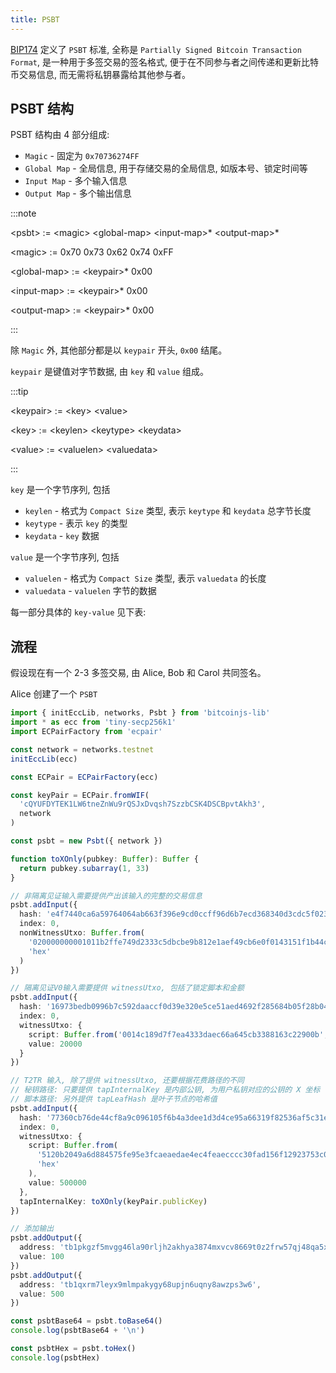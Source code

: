 ```yaml
---
title: PSBT
---
```


[BIP174](https://github.com/bitcoin/bips/blob/master/bip-0174.mediawiki) 定义了 `PSBT` 标准, 全称是 `Partially Signed Bitcoin Transaction Format`, 是一种用于多签交易的签名格式, 便于在不同参与者之间传递和更新比特币交易信息, 而无需将私钥暴露给其他参与者。

## PSBT 结构

PSBT 结构由 4 部分组成:

- `Magic` - 固定为 `0x70736274FF`
- `Global Map` - 全局信息, 用于存储交易的全局信息, 如版本号、锁定时间等
- `Input Map` - 多个输入信息
- `Output Map` - 多个输出信息

:::note

\<psbt> := \<magic> \<global-map> \<input-map>\* \<output-map>\*

\<magic> := 0x70 0x73 0x62 0x74 0xFF

\<global-map> := \<keypair>\* 0x00

\<input-map> := \<keypair>\* 0x00

\<output-map> := \<keypair>\* 0x00

:::

除 `Magic` 外, 其他部分都是以 `keypair` 开头, `0x00` 结尾。

`keypair` 是键值对字节数据, 由 `key` 和 `value` 组成。

:::tip

\<keypair> := \<key> \<value>

\<key> := \<keylen> \<keytype> \<keydata>

\<value> := \<valuelen> \<valuedata>

:::

`key` 是一个字节序列, 包括

- `keylen` - 格式为 `Compact Size` 类型, 表示 `keytype` 和 `keydata` 总字节长度
- `keytype` - 表示 `key` 的类型
- `keydata` - `key` 数据

`value` 是一个字节序列, 包括

- `valuelen` - 格式为 `Compact Size` 类型, 表示 `valuedata` 的长度
- `valuedata` - `valuelen` 字节的数据

每一部分具体的 `key-value` 见下表:

<PSBTFieldsTable />

## 流程

假设现在有一个 2-3 多签交易, 由 Alice, Bob 和 Carol 共同签名。

Alice 创建了一个 `PSBT`

```ts
import { initEccLib, networks, Psbt } from 'bitcoinjs-lib'
import * as ecc from 'tiny-secp256k1'
import ECPairFactory from 'ecpair'

const network = networks.testnet
initEccLib(ecc)

const ECPair = ECPairFactory(ecc)

const keyPair = ECPair.fromWIF(
  'cQYUFDYTEK1LW6tneZnWu9rQSJxDvqsh7SzzbCSK4DSCBpvtAkh3',
  network
)

const psbt = new Psbt({ network })

function toXOnly(pubkey: Buffer): Buffer {
  return pubkey.subarray(1, 33)
}

// 非隔离见证输入需要提供产出该输入的完整的交易信息
psbt.addInput({
  hash: 'e4f7440ca6a59764064ab663f396e9cd0ccff96d6b7ecd368340d3cdc5f02303',
  index: 0,
  nonWitnessUtxo: Buffer.from(
    '020000000001011b2ffe749d2333c5dbcbe9b812e1aef49cb6e0f0143151f1b44c5d0f20b13ca00100000000fdffffff02a0860100000000001976a914c189d7f7ea4333daec66a645cb3388163c22900b88ac67360a0000000000225120b494169f485231b6f428d3ce782cdaccc6b6bfd5d1a45802b62848d1b74c04f1014060269c7979be5a482056745ec5d51b5292cbc7e329cf7b932db67287e04ab7366ba50b747d83ee2e563ef8b9b4dbeb277fe81c093be1641254a866cba70cbbf500000000',
    'hex'
  )
})

// 隔离见证V0输入需要提供 witnessUtxo, 包括了锁定脚本和金额
psbt.addInput({
  hash: '16973bedb0996b7c592daaccf0d39e320e5ce51aed4692f285684b05f28b04cd',
  index: 0,
  witnessUtxo: {
    script: Buffer.from('0014c189d7f7ea4333daec66a645cb3388163c22900b', 'hex'),
    value: 20000
  }
})

// T2TR 输入, 除了提供 witnessUtxo, 还要根据花费路径的不同
// 秘钥路径: 只要提供 tapInternalKey 是内部公钥, 为用户私钥对应的公钥的 X 坐标
// 脚本路径: 另外提供 tapLeafHash 是叶子节点的哈希值
psbt.addInput({
  hash: '77360cb76de44cf8a9c096105f6b4a3dee1d3d4ce95a66319f82536af5c31e16',
  index: 0,
  witnessUtxo: {
    script: Buffer.from(
      '5120b2049a6d884575fe95e3fcaeaedae4ec4feaecccc30fad156f12923753c0954e',
      'hex'
    ),
    value: 500000
  },
  tapInternalKey: toXOnly(keyPair.publicKey)
})

// 添加输出
psbt.addOutput({
  address: 'tb1pkgzf5mvgg46la90rljh2akhya3874mxvcv8669t0z2frw57qj48qa5x5y6',
  value: 100
})
psbt.addOutput({
  address: 'tb1qxrm7leyx9mlmpakygy68upjn6uqny8awzps3w6',
  value: 500
})

const psbtBase64 = psbt.toBase64()
console.log(psbtBase64 + '\n')

const psbtHex = psbt.toHex()
console.log(psbtHex)
```
